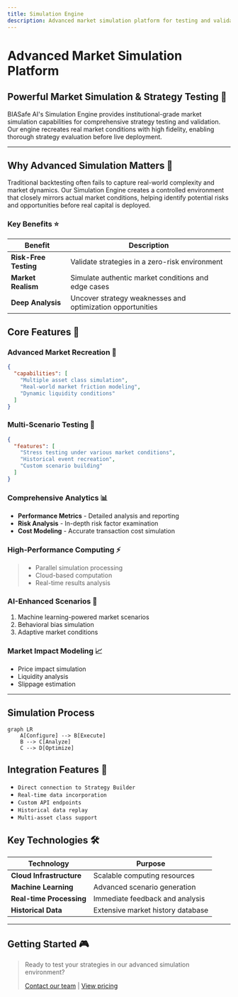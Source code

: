---
title: Simulation Engine
description: Advanced market simulation platform for testing and validating investment strategies with realistic conditions
---

# Advanced Market Simulation Platform

## Powerful Market Simulation & Strategy Testing 🚀

BIASafe AI's Simulation Engine provides institutional-grade market simulation capabilities for comprehensive strategy testing and validation. Our engine recreates real market conditions with high fidelity, enabling thorough strategy evaluation before live deployment.

---

## Why Advanced Simulation Matters 🎯

Traditional backtesting often fails to capture real-world complexity and market dynamics. Our Simulation Engine creates a controlled environment that closely mirrors actual market conditions, helping identify potential risks and opportunities before real capital is deployed.

### Key Benefits ⭐

| Benefit               | Description                                                |
| --------------------- | ---------------------------------------------------------- |
| **Risk-Free Testing** | Validate strategies in a zero-risk environment             |
| **Market Realism**    | Simulate authentic market conditions and edge cases        |
| **Deep Analysis**     | Uncover strategy weaknesses and optimization opportunities |

## Core Features 💫

### Advanced Market Recreation 🎯

```json
{
  "capabilities": [
    "Multiple asset class simulation",
    "Real-world market friction modeling",
    "Dynamic liquidity conditions"
  ]
}
```

### Multi-Scenario Testing 🔄

```json
{
  "features": [
    "Stress testing under various market conditions",
    "Historical event recreation",
    "Custom scenario building"
  ]
}
```

### Comprehensive Analytics 📊

- **Performance Metrics** - Detailed analysis and reporting
- **Risk Analysis** - In-depth risk factor examination
- **Cost Modeling** - Accurate transaction cost simulation

### High-Performance Computing ⚡

> - Parallel simulation processing
> - Cloud-based computation
> - Real-time results analysis

### AI-Enhanced Scenarios 🤖

1. Machine learning-powered market scenarios
2. Behavioral bias simulation
3. Adaptive market conditions

### Market Impact Modeling 📈

- Price impact simulation
- Liquidity analysis
- Slippage estimation

---

## Simulation Process

```mermaid
graph LR
    A[Configure] --> B[Execute]
    B --> C[Analyze]
    C --> D[Optimize]
```

## Integration Features 🔌

- `Direct connection to Strategy Builder`
- `Real-time data incorporation`
- `Custom API endpoints`
- `Historical data replay`
- `Multi-asset class support`

## Key Technologies 🛠️

| Technology               | Purpose                           |
| ------------------------ | --------------------------------- |
| **Cloud Infrastructure** | Scalable computing resources      |
| **Machine Learning**     | Advanced scenario generation      |
| **Real-time Processing** | Immediate feedback and analysis   |
| **Historical Data**      | Extensive market history database |

---

## Getting Started 🎮

> Ready to test your strategies in our advanced simulation environment?
>
> [Contact our team](/contact) | [View pricing](/pricing)

